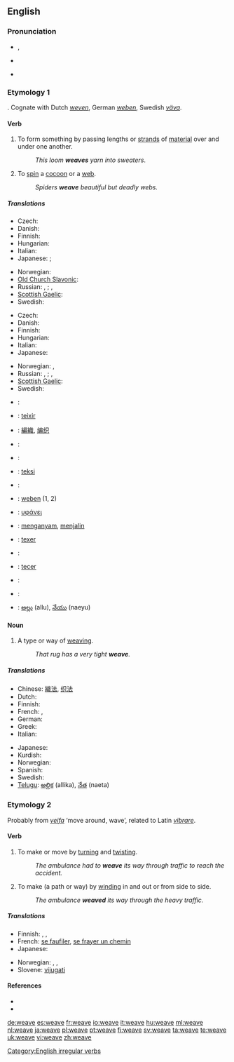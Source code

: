==English==

===Pronunciation===
* {{enPR|wēv}}, {{IPA|/wiːv/}}
* {{audio|en-us-weave.ogg|Audio (US)}}
*: {{rhymes|iːv}}
* {{homophones|we've}}

===Etymology 1===
{{etyl|ang}} {{term|wefan||lang=ang}}. Cognate with Dutch ''[[weven]]'', German ''[[weben]]'', Swedish ''[[väva]]''.

====Verb====
{{en-verb|weaves|weaving|wove|woven}}

# To form something by passing lengths or [[strand]]s of [[material]] over and under one another.
#: ''This loom '''weaves''' yarn into sweaters''.
# To [[spin]] a [[cocoon]] or a [[web]].
#: ''Spiders '''weave''' beautiful but deadly webs.''

=====Translations=====
{{trans-top|to form something by passing strands of material over and under one another}}
* Czech: {{t-|cs|tkát}}
* Danish: {{t-|da|væve}}
* Finnish: {{t+|fi|kutoa}}
* Hungarian: {{t-|hu|sző}}
* Italian: {{t|it|tessere}}
* Japanese: {{qualifier|for rough yarns such as a sweater}} {{t|ja|sc=Jpan|編む|tr=amu}}; {{qualifier|for fine yarns such as a fabric or cloth}} {{t|ja|sc=Jpan|織る|tr=oru}}
{{trans-mid}}
* Norwegian: {{t-|no|veve}}
* [[Old Church Slavonic]]: {{tø|cu|тъкати|tr=tŭkati|sc=Cyrs}}
* Russian: {{t|ru|ткать|tr=tkat'|sc=Cyrl}} {{impf}}, {{t|ru|соткать|tr=sotkát'|sc=Cyrl}} {{pf}}; {{t+|ru|плести|tr=pl'estí|sc=Cyrl}} {{impf}}, {{t|ru|сплести|tr=spl'estí|sc=Cyrl}} {{pf}}
* [[Scottish Gaelic]]: {{t-|gd|figh|xs=Scottish Gaelic}}
* Swedish: {{t-|sv|väva}}
{{trans-bottom}}

{{trans-top|to spin a cocoon or a web}}
* Czech: {{t-|cs|tkát}}
* Danish: {{t-|da|spinde}}
* Finnish: {{t+|fi|kutoa}}
* Hungarian: {{t-|hu|sző}}
* Italian: {{t|it|tessere}}
* Japanese: {{t|ja|sc=Jpan|張る|tr=haru}}
{{trans-mid}}
* Norwegian: {{t-|no|veve}}, {{t-|no|spinne}}
* Russian: {{t|ru|ткать|tr=tkat'|sc=Cyrl}} {{impf}}, {{t|ru|соткать|tr=sotkát'|sc=Cyrl}} {{pf}}; {{t+|ru|плести|tr=pl'estí|sc=Cyrl}} {{impf}}, {{t|ru|сплести|tr=spl'estí|sc=Cyrl}} {{pf}}
* [[Scottish Gaelic]]: {{t-|gd|figh|xs=Scottish Gaelic}}
* Swedish: {{t-|sv|spinna}}
{{trans-bottom}}

{{checktrans-top}}
* {{ttbc|Albanian}}: {{t-|sq|end|xs=Albanian}}
* {{ttbc|Catalan}}: [[teixir]]
* {{ttbc|Chinese}}: [[編織]], [[编织]]
* {{ttbc|Croatian}}: {{t-|hr|tkati}}
* {{ttbc|Dutch}}: {{t+|nl|weven}}
* {{ttbc|Esperanto}}: [[teksi]]
* {{ttbc|French}}: {{t+|fr|tisser}}
* {{ttbc|German}}: [[weben]] (1, 2)
* {{ttbc|Greek}}: [[υφάνει]]
{{trans-mid}}
* {{ttbc|Indonesian}}: [[anyam|menganyam]], [[jalin|menjalin]]
* {{ttbc|Interlingua}}: [[texer]]
* {{ttbc|Italian}}: {{t+|it|tessere}}
* {{ttbc|Portuguese}}: [[tecer]]
* {{ttbc|Slovene}}: {{t+|sl|plesti}}
* {{ttbc|Spanish}}: {{t-|es|tejer}}
* {{ttbc|Telugu}}: [[అల్లు]] (allu), [[నేయు]] (naeyu)
{{trans-bottom}}

====Noun====
{{en-noun}}

# ­A type or way of [[weaving]].
#: ''That rug has a very tight '''weave'''.''

=====Translations=====
{{trans-top|a type or way of weaving}}
* Chinese: [[織法]], [[织法]]
* Dutch: {{t+|nl|weefsel|n}}
* Finnish: {{t+|fi|kudos}}
* French: {{t+|fr|armure|f}}, {{t+|fr|tissu|m}}
* German: {{t|de|Webart|f}}
* Greek: {{t+|el|ύφανση|f|sc=Grek}}
* Italian: {{t+|it|tessuto|m}}
{{trans-mid}}
* Japanese: {{t|ja|sc=Jpan|編み方|tr=ami-kata}}
* Kurdish: {{ku-Arab|[[چنین]]}}
* Norwegian: {{t-|no|vev|m+f}}
* Spanish: {{t+|es|armadura}}
* Swedish: {{t|sv|väv|c}}
* [[Telugu]]: [[అల్లిక]] (allika), [[నేత]] (naeta)
{{trans-bottom}}

===Etymology 2===
Probably from {{etyl|non}} ''[[veifa]]'' ‘move around, wave’, related to Latin ''[[vibrare]]''.

====Verb====
{{en-verb|weav|es}}

# To make or move by [[turn]]ing and [[twist]]ing.
#: ''The ambulance had to '''weave''' its way through traffic to reach the accident.''
# To make (a path or way) by [[wind]]ing in and out or from side to side.
#: ''The ambulance '''weaved''' its way through the heavy traffic.''

=====Translations=====
{{trans-top|to weave}}
* Finnish: {{t-|fi|mutkitella}}, {{t-|fi|kiemurrella}},  {{t-|fi|puikkelehtia}}
* French: [[se faufiler]], [[se frayer un chemin]]
* Japanese: {{t|ja|sc=Jpan|縫う|tr=nuu}}
{{trans-mid}}
* Norwegian: {{t|no|kjøre sikksakk}}, {{t|no|traversere}}, {{t|no|sno seg gjennom}}
* Slovene: [[vijugati]]
{{trans-bottom}}

====References====
* {{R:Century 1911}}
* {{R:Webster 1913}}

[[Category:English irregular verbs]]

[[de:weave]]
[[es:weave]]
[[fr:weave]]
[[io:weave]]
[[it:weave]]
[[hu:weave]]
[[ml:weave]]
[[nl:weave]]
[[ja:weave]]
[[pl:weave]]
[[pt:weave]]
[[fi:weave]]
[[sv:weave]]
[[ta:weave]]
[[te:weave]]
[[uk:weave]]
[[vi:weave]]
[[zh:weave]]